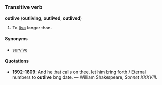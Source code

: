 =={{en}}==
===Transitive verb===
'''outlive''' ('''outliving''', '''outlived''', '''outlived''')

#To [[live]] longer than.

====Synonyms====
*[[survive]]

====Quotations====
*'''1592&ndash;1609''': And he that calls on thee, let him bring forth / Eternal numbers to '''outlive''' long date. &mdash; William Shakespeare, ''Sonnet XXXVIII''.